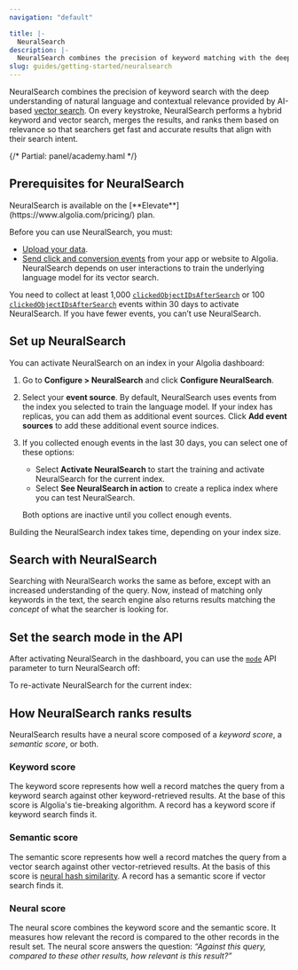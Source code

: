 ```yaml
---
navigation: "default"

title: |-
  NeuralSearch
description: |-
  NeuralSearch combines the precision of keyword matching with the deep understanding of natural language and contextual relevance provided by AI-based vector search.
slug: guides/getting-started/neuralsearch
---
```



NeuralSearch combines the precision of keyword search with the deep understanding of natural language and contextual relevance provided by AI-based [vector search](https://www.algolia.com/blog/ai/what-is-vector-search/).
On every keystroke, NeuralSearch performs a hybrid keyword and vector search,
merges the results, and ranks them based on relevance so that searchers get fast and accurate results that align with their search intent.

{/* Partial: panel/academy.haml */}


## Prerequisites for NeuralSearch

<Callout type="info">
  NeuralSearch is available on the [**Elevate**](https://www.algolia.com/pricing/) plan.
</Callout>

Before you can use NeuralSearch, you must:

- [Upload your data](/guides/sending-and-managing-data/send-and-update-your-data/).
- [Send click and conversion events](/guides/sending-events/getting-started/) from your app or website to Algolia. NeuralSearch depends on user interactions to train the underlying language model for its vector search.

You need to collect at least 1,000 [`clickedObjectIDsAfterSearch`](/api-reference/api-methods/clicked-object-ids-after-search/) or 100 [`clickedObjectIDsAfterSearch`](/api-reference/api-methods/clicked-object-ids-after-search/) events within 30 days to activate NeuralSearch. If you have fewer events, you can’t use NeuralSearch.


## Set up NeuralSearch

You can activate NeuralSearch on an index in your Algolia dashboard:

<Echo name="common/dashboard"/>

1. Go to **Configure > NeuralSearch** and click **Configure NeuralSearch**.

1. Select your **event source**.
   By default, NeuralSearch uses events from the index you selected to train the language model.
   If your index has replicas, you can add them as additional event sources.
   Click **Add event sources** to add these additional event source indices.

1. If you collected enough events in the last 30 days, you can select one of these options:

   - Select **Activate NeuralSearch** to start the training and activate NeuralSearch for the current index.
   - Select **See NeuralSearch in action** to create a replica index where you can test NeuralSearch.

   Both options are inactive until you collect enough events.

<Callout type="info">
  Building the NeuralSearch index takes time, depending on your index size.
</Callout>

## Search with NeuralSearch

Searching with NeuralSearch works the same as before,
except with an increased understanding of the query.
Now, instead of matching only keywords in the text,
the search engine also returns results matching the _concept_ of what the searcher is looking for.

## Set the search mode in the API

After activating NeuralSearch in the dashboard,
you can use the [`mode`](/api-reference/api-parameters/mode) API parameter to turn NeuralSearch off:



To re-activate NeuralSearch for the current index:



## How NeuralSearch ranks results

NeuralSearch results have a neural score composed of a _keyword score_, a _semantic score_, or both.

### Keyword score

The keyword score represents how well a record matches the query from a keyword search against other keyword-retrieved results.
At the base of this score is Algolia's tie-breaking algorithm.
A record has a keyword score if keyword search finds it.

### Semantic score

The semantic score represents how well a record matches the query from a vector search against other vector-retrieved results.
At the basis of this score is [neural hash similarity](https://www.algolia.com/blog/ai/what-is-hashing-and-how-does-it-improve-website-and-app-search/).
A record has a semantic score if vector search finds it.

### Neural score

The neural score combines the keyword score and the semantic score.
It measures how relevant the record is compared to the other records in the result set.
The neural score answers the question:
_“Against this query, compared to these other results, how relevant is this result?”_
